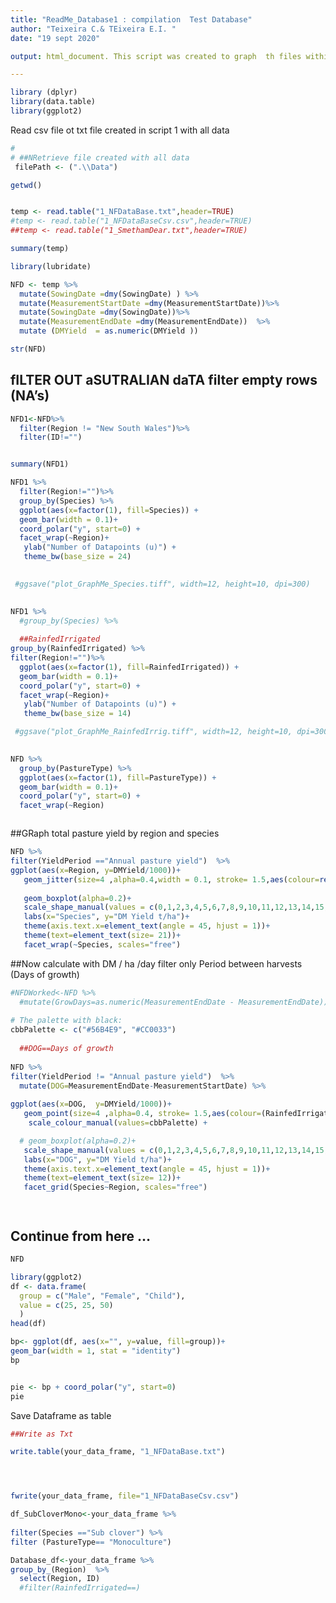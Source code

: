 ```yaml
---
title: "ReadMe_Database1 : compilation  Test Database"
author: "Teixeira C.& TEixeira E.I. "
date: "19 sept 2020"

output: html_document. This script was created to graph  th files within the NFD workflow. 

---
```


```r
library (dplyr)
library(data.table)
library(ggplot2)
```

Read csv file ot txt file created in script 1 with all data  




```r
# 
# ##NRetrieve file created with all data 
 filePath <- (".\\Data")

getwd()


temp <- read.table("1_NFDataBase.txt",header=TRUE)
#temp <- read.table("1_NFDataBaseCsv.csv",header=TRUE)
##temp <- read.table("1_SmethamDear.txt",header=TRUE)

summary(temp)


```

```r

library(lubridate)

NFD <- temp %>%
  mutate(SowingDate =dmy(SowingDate) ) %>%
  mutate(MeasurementStartDate =dmy(MeasurementStartDate))%>%
  mutate(SowingDate =dmy(SowingDate))%>%
  mutate(MeasurementEndDate =dmy(MeasurementEndDate))  %>%
  mutate (DMYield  = as.numeric(DMYield ))

```


```r
str(NFD)
```

## fILTER OUT aSUTRALIAN daTA filter empty rows (NA's)

```r
NFD1<-NFD%>%
  filter(Region != "New South Wales")%>%
  filter(ID!="")


summary(NFD1)
```


```r
NFD1 %>%
  filter(Region!="")%>%
  group_by(Species) %>%
  ggplot(aes(x=factor(1), fill=Species)) +
  geom_bar(width = 0.1)+
  coord_polar("y", start=0) +
  facet_wrap(~Region)+
   ylab("Number of Datapoints (u)") +
   theme_bw(base_size = 24)
  

 #ggsave("plot_GraphMe_Species.tiff", width=12, height=10, dpi=300)
  
```




```r
NFD1 %>%
  #group_by(Species) %>%
   
  ##RainfedIrrigated
group_by(RainfedIrrigated) %>%
filter(Region!="")%>%
  ggplot(aes(x=factor(1), fill=RainfedIrrigated)) +
  geom_bar(width = 0.1)+
  coord_polar("y", start=0) +
  facet_wrap(~Region)+
   ylab("Number of Datapoints (u)") +
   theme_bw(base_size = 14) 

 #ggsave("plot_GraphMe_RainfedIrrig.tiff", width=12, height=10, dpi=300)
  
```



```r

NFD %>%
  group_by(PastureType) %>%
  ggplot(aes(x=factor(1), fill=PastureType)) +
  geom_bar(width = 0.1)+
  coord_polar("y", start=0) +
  facet_wrap(~Region)



```


##GRaph total pasture yield by region and species 

```r
NFD %>%
filter(YieldPeriod =="Annual pasture yield")  %>%
ggplot(aes(x=Region, y=DMYield/1000))+
   geom_jitter(size=4 ,alpha=0.4,width = 0.1, stroke= 1.5,aes(colour=rev(RainfedIrrigated) )) +
  
   geom_boxplot(alpha=0.2)+
   scale_shape_manual(values = c(0,1,2,3,4,5,6,7,8,9,10,11,12,13,14,15,16,17,18,19,20))+
   labs(x="Species", y="DM Yield t/ha")+
   theme(axis.text.x=element_text(angle = 45, hjust = 1))+
   theme(text=element_text(size= 21))+
   facet_wrap(~Species, scales="free") 


```


##Now calculate with DM / ha /day filter only Period between harvests (Days of growth)

```r
#NFDWorked<-NFD %>%
  #mutate(GrowDays=as.numeric(MeasurementEndDate - MeasurementEndDate))
       
# The palette with black:
cbbPalette <- c("#56B4E9", "#CC0033")
  
  ##DOG==Days of growth
  
NFD %>%
filter(YieldPeriod != "Annual pasture yield")  %>%
  mutate(DOG=MeasurementEndDate-MeasurementStartDate) %>%
  
ggplot(aes(x=DOG,  y=DMYield/1000))+
   geom_point(size=4 ,alpha=0.4, stroke= 1.5,aes(colour=(RainfedIrrigated) )) +
    scale_colour_manual(values=cbbPalette) +

  # geom_boxplot(alpha=0.2)+
   scale_shape_manual(values = c(0,1,2,3,4,5,6,7,8,9,10,11,12,13,14,15,16,17,18,19,20))+
   labs(x="DOG", y="DM Yield t/ha")+
   theme(axis.text.x=element_text(angle = 45, hjust = 1))+
   theme(text=element_text(size= 12))+
   facet_grid(Species~Region, scales="free") 




```

## Continue from here ...


```r
NFD 
```



```r
library(ggplot2)
df <- data.frame(
  group = c("Male", "Female", "Child"),
  value = c(25, 25, 50)
  )
head(df)

bp<- ggplot(df, aes(x="", y=value, fill=group))+
geom_bar(width = 1, stat = "identity")
bp


pie <- bp + coord_polar("y", start=0)
pie

```

Save Dataframe as table 

```r

##Write as Txt 

write.table(your_data_frame, "1_NFDataBase.txt")




fwrite(your_data_frame, file="1_NFDataBaseCsv.csv")


```

```r

df_SubCloverMono<-your_data_frame %>%
  
filter(Species =="Sub clover") %>%
filter (PastureType== "Monoculture")

```


```r


Database_df<-your_data_frame %>%
group_by_(Region)  %>%
  select(Region, ID)
  #filter(RainfedIrrigated==)
  

```




